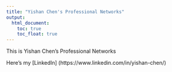 ```yaml
---
title: "Yishan Chen's Professional Networks"
output: 
  html_document:
    toc: true
    toc_float: true
---
```


This is Yishan Chen's Professional Networks

Here's my [LinkedIn] (https://www.linkedin.com/in/yishan-chen/)

